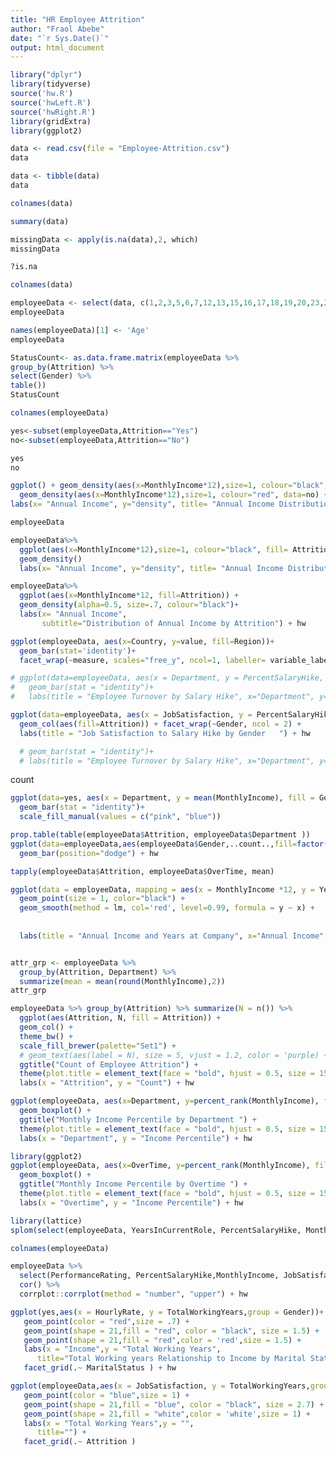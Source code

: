 ```yaml
---
title: "HR Employee Attrition"
author: "Fraol Abebe"
date: "`r Sys.Date()`"
output: html_document
---
```


```r
library("dplyr")
library(tidyverse)
source('hw.R')
source('hwLeft.R')
source('hwRight.R')
library(gridExtra)
library(ggplot2)
```


```r
data <- read.csv(file = "Employee-Attrition.csv")
data

```

```r
data <- tibble(data)
data
```

```r
colnames(data)

```
```r
summary(data)
```

```r
missingData <- apply(is.na(data),2, which)
missingData
```

```r
?is.na
```


```r
colnames(data)
```

```r
employeeData <- select(data, c(1,2,3,5,6,7,12,13,15,16,17,18,19,20,23,24,25,29,31,32,33))
employeeData
```

```r
names(employeeData)[1] <- 'Age'
employeeData
```

```r
StatusCount<- as.data.frame.matrix(employeeData %>%
group_by(Attrition) %>%
select(Gender) %>%
table())
StatusCount
```



```r
colnames(employeeData)
```

```r
yes<-subset(employeeData,Attrition=="Yes")
no<-subset(employeeData,Attrition=="No")

yes 
no

```

```r
ggplot() + geom_density(aes(x=MonthlyIncome*12),size=1, colour="black", data=yes,legend= "YES") +
  geom_density(aes(x=MonthlyIncome*12),size=1, colour="red", data=no) + 
labs(x= "Annual Income", y="density", title= "Annual Income Distribution by Attrition", legend= "Yes") + hw
```

```r
employeeData
```


```r
employeeData%>%
  ggplot(aes(x=MonthlyIncome*12),size=1, colour="black", fill= Attrition)+ 
  geom_density()
  labs(x= "Annual Income", y="density", title= "Annual Income Distribution by Attrition", legend= "Yes") + hw
```


```r
employeeData%>%
  ggplot(aes(x=MonthlyIncome*12, fill=Attrition)) +
  geom_density(alpha=0.5, size=.7, colour="black")+ 
  labs(x= "Annual Income",
       subtitle="Distribution of Annual Income by Attrition") + hw
```

```r
ggplot(employeeData, aes(x=Country, y=value, fill=Region))+
  geom_bar(stat='identity')+
  facet_wrap(~measure, scales="free_y", ncol=1, labeller= variable_labeller)
```


```r
# ggplot(data=employeeData, aes(x = Department, y = PercentSalaryHike, fill = Attrition)) +
#   geom_bar(stat = "identity")+
#   labs(title = "Employee Turnover by Salary Hike", x="Department", y="Salary Hike Percent") + hw

ggplot(data=employeeData, aes(x = JobSatisfaction, y = PercentSalaryHike)) +
  geom_col(aes(fill=Attrition)) + facet_wrap(~Gender, ncol = 2) +
  labs(title = "Job Satisfaction to Salary Hike by Gender   ") + hw

  # geom_bar(stat = "identity")+
  # labs(title = "Employee Turnover by Salary Hike", x="Department", y="Salary Hike Percent") + hw
```
count


```r
ggplot(data=yes, aes(x = Department, y = mean(MonthlyIncome), fill = Gender)) +
  geom_bar(stat = "identity")+
  scale_fill_manual(values = c("pink", "blue"))
```
```r
prop.table(table(employeeData$Attrition, employeeData$Department ))
ggplot(data=employeeData,aes(employeeData$Gender,..count..,fill=factor(employeeData$Attrition)))+
  geom_bar(position="dodge") + hw
```

```r

tapply(employeeData$Attrition, employeeData$OverTime, mean)
```


```r
ggplot(data = employeeData, mapping = aes(x = MonthlyIncome *12, y = YearsAtCompany)) + 
  geom_point(size = 1, color="black") +
  geom_smooth(method = lm, col='red', level=0.99, formula = y ~ x) +
  
  
  labs(title = "Annual Income and Years at Company", x="Annual Income", y="Years at Company") + hw



```
```r
attr_grp <- employeeData %>% 
  group_by(Attrition, Department) %>% 
  summarize(mean = mean(round(MonthlyIncome),2))
attr_grp
```

```r
employeeData %>% group_by(Attrition) %>% summarize(N = n()) %>%
  ggplot(aes(Attrition, N, fill = Attrition)) +
  geom_col() +
  theme_bw() + 
  scale_fill_brewer(palette="Set1") + 
  # geom_text(aes(label = N), size = 5, vjust = 1.2, color = 'purple) + 
  ggtitle("Count of Employee Attrition") + 
  theme(plot.title = element_text(face = "bold", hjust = 0.5, size = 15)) +
  labs(x = "Attrition", y = "Count") + hw
```

```r
ggplot(employeeData, aes(x=Department, y=percent_rank(MonthlyIncome), fill=Attrition)) +
  geom_boxplot() + 
  ggtitle("Monthly Income Percentile by Department ") + 
  theme(plot.title = element_text(face = "bold", hjust = 0.5, size = 15)) +
  labs(x = "Department", y = "Income Percentile") + hw
```
```r
library(ggplot2)
ggplot(employeeData, aes(x=OverTime, y=percent_rank(MonthlyIncome), fill=Attrition)) +
  geom_boxplot() + 
  ggtitle("Monthly Income Percentile by Overtime ") + 
  theme(plot.title = element_text(face = "bold", hjust = 0.5, size = 15)) +
  labs(x = "Overtime", y = "Income Percentile") + hw
```
```r

library(lattice)
splom(select(employeeData, YearsInCurrentRole, PercentSalaryHike, MonthlyIncome), cex = 0.8, pch = 1) 

```

```r
colnames(employeeData)
```

```r
employeeData %>% 
  select(PerformanceRating, PercentSalaryHike,MonthlyIncome, JobSatisfaction, DistanceFromHome, TotalWorkingYears, YearsInCurrentRole, JobLevel, WorkLifeBalance) %>% 
  cor() %>% 
  corrplot::corrplot(method = "number", "upper") + hw
```

```r
ggplot(yes,aes(x = HourlyRate, y = TotalWorkingYears,group = Gender))+
   geom_point(color = "red",size = .7) +
   geom_point(shape = 21,fill = "red", color = "black", size = 1.5) +
   geom_point(shape = 21,fill = "red",color = 'red',size = 1.5) +
   labs(x = "Income",y = "Total Working Years",
      title="Total Working years Relationship to Income by Marital Status") + 
   facet_grid(.~ MaritalStatus ) + hw
```
```r
ggplot(employeeData,aes(x = JobSatisfaction, y = TotalWorkingYears,group = Gender))+
   geom_point(color = "blue",size = 1) +
   geom_point(shape = 21,fill = "blue", color = "black", size = 2.7) +
   geom_point(shape = 21,fill = "white",color = 'white',size = 1) +
   labs(x = "Total Working Years",y = "",
      title="") + 
   facet_grid(.~ Attrition )
```

